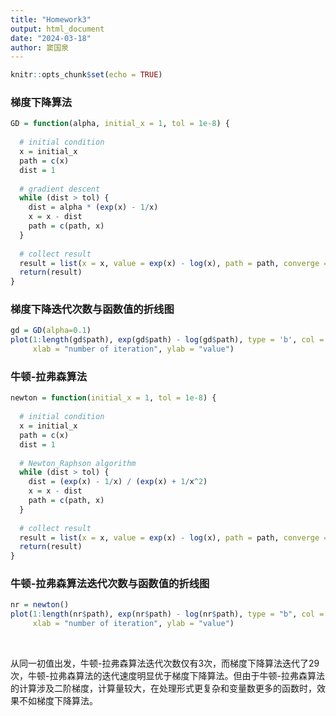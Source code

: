 ---
title: "Homework3"
output: html_document
date: "2024-03-18"
author: 窦国泉
---

```{r setup, include=FALSE}
knitr::opts_chunk$set(echo = TRUE)
```

### 梯度下降算法



```{r}
GD = function(alpha, initial_x = 1, tol = 1e-8) {
  
  # initial condition
  x = initial_x
  path = c(x)
  dist = 1
  
  # gradient descent
  while (dist > tol) {
    dist = alpha * (exp(x) - 1/x)
    x = x - dist
    path = c(path, x)
  }
  
  # collect result
  result = list(x = x, value = exp(x) - log(x), path = path, converge = (dist <= tol))
  return(result)
}

```

### 梯度下降迭代次数与函数值的折线图



```{r}
gd = GD(alpha=0.1)
plot(1:length(gd$path), exp(gd$path) - log(gd$path), type = 'b', col = 'red', 
     xlab = "number of iteration", ylab = "value")
```

### 牛顿-拉弗森算法

```{r}
newton = function(initial_x = 1, tol = 1e-8) {
  
  # initial condition
  x = initial_x
  path = c(x)
  dist = 1
  
  # Newton_Raphson algorithm
  while (dist > tol) {
    dist = (exp(x) - 1/x) / (exp(x) + 1/x^2)
    x = x - dist
    path = c(path, x)
  }
  
  # collect result
  result = list(x = x, value = exp(x) - log(x), path = path, converge = (dist <= tol))
  return(result)
}
```

### 牛顿-拉弗森算法迭代次数与函数值的折线图

```{r}
nr = newton()
plot(1:length(nr$path), exp(nr$path) - log(nr$path), type = "b", col = "red",
     xlab = "number of iteration", ylab = "value")
```

<br>

从同一初值出发，牛顿-拉弗森算法迭代次数仅有3次，而梯度下降算法迭代了29次，牛顿-拉弗森算法的迭代速度明显优于梯度下降算法。但由于牛顿-拉弗森算法的计算涉及二阶梯度，计算量较大，在处理形式更复杂和变量数更多的函数时，效果不如梯度下降算法。

